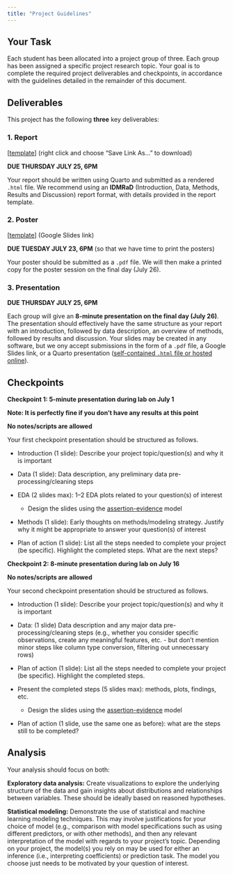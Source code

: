 ```yaml
---
title: "Project Guidelines"
---
```


## Your Task

Each student has been allocated into a project group of three.
Each group has been assigned a specific project research topic.
Your goal is to complete the required project deliverables and checkpoints, in accordance with the guidelines detailed in the remainder of this document.

## Deliverables

This project has the following **three** key deliverables:

### 1. Report

[[template](https://raw.githubusercontent.com/36-SURE/36-SURE.github.io/main/health/project/report-template.qmd)] (right click and choose "Save Link As..." to download)

**DUE THURSDAY JULY 25, 6PM**

Your report should be written using Quarto and submitted as a rendered `.html` file. 
We recommend using an **IDMRaD** (Introduction, Data, Methods, Results and Discussion) report format, with details provided in the report template.

### 2. Poster

[[template](https://docs.google.com/presentation/d/1R8I-fcPI5RM2QQRwRqss9hKOsKFgWA9qOqOgCppQn4E)] (Google Slides link)

**DUE TUESDAY JULY 23, 6PM** (so that we have time to print the posters)

Your poster should be submitted as a `.pdf` file. We will then make a printed copy for the poster session on the final day (July 26).

### 3. Presentation

**DUE THURSDAY JULY 25, 6PM**

Each group will give an **8-minute presentation on the final day (July 26)**. 
The presentation should effectively have the same structure as your report with an introduction, followed by data description, an overview of methods, followed by results and discussion.
Your slides may be created in any software, but we ony accept submissions in the form of a `.pdf` file, a Google Slides link, or a Quarto presentation ([self-contained `.html` file or hosted online](https://quarto.org/docs/output-formats/html-publishing.html)).

## Checkpoints

**Checkpoint 1: 5-minute presentation during lab on July 1**

**Note: It is perfectly fine if you don't have any results at this point**

**No notes/scripts are allowed**

Your first checkpoint presentation should be structured as follows.

*   Introduction (1 slide): Describe your project topic/question(s) and why it is important

*   Data (1 slide): Data description, any preliminary data pre-processing/cleaning steps

*   EDA (2 slides max): 1--2 EDA plots related to your question(s) of interest

    *   Design the slides using the [assertion-evidence]( https://www.cmu.edu/student-success/other-resources/handouts/comm-supp-pdfs/designing-powerpoint-slides.pdf) model

*   Methods (1 slide): Early thoughts on methods/modeling strategy. Justify why it might be appropriate to answer your question(s) of interest

<!-- *   (Optional) Results: Preliminary results if you already have some -->

*   Plan of action (1 slide): List all the steps needed to complete your project (be specific). Highlight the completed steps. What are the next steps?

**Checkpoint 2: 8-minute presentation during lab on July 16**

**No notes/scripts are allowed**

Your second checkpoint presentation should be structured as follows.

*   Introduction (1 slide): Describe your project topic/question(s) and why it is important

*   Data: (1 slide) Data description and any major data pre-processing/cleaning steps (e.g., whether you consider specific observations, create any meaningful features, etc. - but don't mention minor steps like column type conversion, filtering out unnecessary rows)

*   Plan of action (1 slide): List all the steps needed to complete your project (be specific). Highlight the completed steps.

*   Present the completed steps (5 slides max): methods, plots, findings, etc.

    *   Design the slides using the [assertion-evidence](https://www.cmu.edu/student-success/other-resources/handouts/comm-supp-pdfs/designing-powerpoint-slides.pdf) model

*   Plan of action (1 slide, use the same one as before): what are the steps still to be completed?

## Analysis

Your analysis should focus on both:

**Exploratory data analysis:** Create visualizations to explore the underlying structure of the data and gain insights about distributions and relationships between variables. These should be ideally based on reasoned hypotheses.

**Statistical modeling:** Demonstrate the use of statistical and machine learning modeling techniques. This may involve justifications for your choice of model (e.g., comparison with model specifications such as using different predictors, or with other methods), and then any relevant interpretation of the model with regards to your project’s topic. Depending on your project, the model(s) you rely on may be used for either an inference (i.e., interpreting coefficients) or prediction task. The model you choose just needs to be motivated by your question of interest.